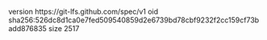 version https://git-lfs.github.com/spec/v1
oid sha256:526dc8d1ca0e7fed509540859d2e6739bd78cbf9232f2cc159cf73badd876835
size 2517
